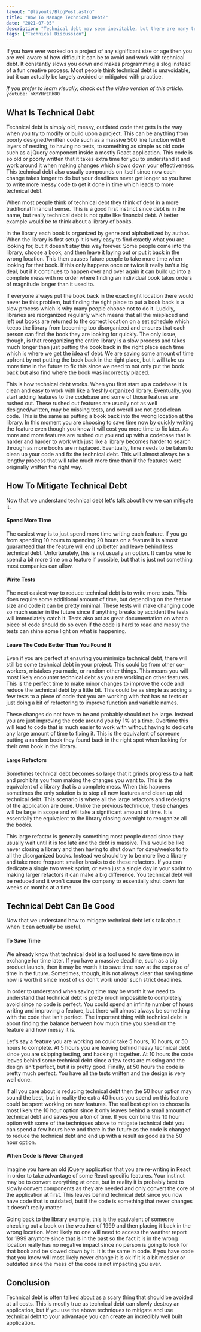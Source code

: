 ```yaml
---
layout: "@layouts/BlogPost.astro"
title: "How To Manage Technical Debt?"
date: "2021-07-05"
description: "Technical debt may seem inevitable, but there are many techniques you can use to manage technical debt."
tags: ["Technical Discussion"]
---
```


If you have ever worked on a project of any significant size or age then you are well aware of how difficult it can be to avoid and work with technical debt. It constantly slows you down and makes programming a slog instead of a fun creative process. Most people think technical debt is unavoidable, but it can actually be largely avoided or mitigated with practice.

_If you prefer to learn visually, check out the video version of this article._
`youtube: nXMYHrERh80`

## What Is Technical Debt

Technical debt is simply old, messy, outdated code that gets in the way when you try to modify or build upon a project. This can be anything from poorly designed/written code such as a massive 500 line function with 6 layers of nesting, to having no tests, to something as simple as old code such as a jQuery component inside a mostly React application. This code is so old or poorly written that it takes extra time for you to understand it and work around it when making changes which slows down your effectiveness. This technical debt also usually compounds on itself since now each change takes longer to do but your deadlines never get longer so you have to write more messy code to get it done in time which leads to more technical debt.

When most people think of technical debt they think of debt in a more traditional financial sense. This is a good first instinct since debt is in the name, but really technical debt is not quite like financial debt. A better example would be to think about a library of books.

In the library each book is organized by genre and alphabetized by author. When the library is first setup it is very easy to find exactly what you are looking for, but it doesn't stay this way forever. Some people come into the library, choose a book, and then leave it laying out or put it back in the wrong location. This then causes future people to take more time when looking for that book. If this only happens once or twice it really isn't a big deal, but if it continues to happen over and over again it can build up into a complete mess with no order where finding an individual book takes orders of magnitude longer than it used to.

If everyone always put the book back in the exact right location there would never be this problem, but finding the right place to put a book back is a slow process which is why many people choose not to do it. Luckily, libraries are reorganized regularly which means that all the misplaced and left out books are returned to the correct location on a set schedule which keeps the library from becoming too disorganized and ensures that each person can find the book they are looking for quickly. The only issue, though, is that reorganizing the entire library is a slow process and takes much longer than just putting the book back in the right place each time which is where we get the idea of debt. We are saving some amount of time upfront by not putting the book back in the right place, but it will take us more time in the future to fix this since we need to not only put the book back but also find where the book was incorrectly placed.

This is how technical debt works. When you first start up a codebase it is clean and easy to work with like a freshly organized library. Eventually, you start adding features to the codebase and some of those features are rushed out. These rushed out features are usually not as well designed/written, may be missing tests, and overall are not good clean code. This is the same as putting a book back into the wrong location at the library. In this moment you are choosing to save time now by quickly writing the feature even though you know it will cost you more time to fix later. As more and more features are rushed out you end up with a codebase that is harder and harder to work with just like a library becomes harder to search through as more books are misplaced. Eventually, time needs to be taken to clean up your code and fix the technical debt. This will almost always be a lengthy process that will take much more time than if the features were originally written the right way.

## How To Mitigate Technical Debt

Now that we understand technical debt let's talk about how we can mitigate it.

#### Spend More Time

The easiest way is to just spend more time writing each feature. If you go from spending 10 hours to spending 20 hours on a feature it is almost guaranteed that the feature will end up better and leave behind less technical debt. Unfortunately, this is not usually an option. It can be wise to spend a bit more time on a feature if possible, but that is just not something most companies can allow.

#### Write Tests

The next easiest way to reduce technical debt is to write more tests. This does require some additional amount of time, but depending on the feature size and code it can be pretty minimal. These tests will make changing code so much easier in the future since if anything breaks by accident the tests will immediately catch it. Tests also act as great documentation on what a piece of code should do so even if the code is hard to read and messy the tests can shine some light on what is happening.

#### Leave The Code Better Than You Found It

Even if you are perfect at ensuring you minimize technical debt, there will still be some technical debt in your project. This could be from other co-workers, mistakes you made, or random other things. This means you will most likely encounter technical debt as you are working on other features. This is the perfect time to make minor changes to improve the code and reduce the technical debt by a little bit. This could be as simple as adding a few tests to a piece of code that you are working with that has no tests or just doing a bit of refactoring to improve function and variable names.

These changes do not have to be and probably should not be large. Instead you are just improving the code around you by 1% at a time. Overtime this will lead to code that is much easier to work with without having to dedicate any large amount of time to fixing it. This is the equivalent of someone putting a random book they found back in the right spot when looking for their own book in the library.

#### Large Refactors

Sometimes technical debt becomes so large that it grinds progress to a halt and prohibits you from making the changes you want to. This is the equivalent of a library that is a complete mess. When this happens sometimes the only solution is to stop all new features and clean up old technical debt. This scenario is where all the large refactors and redesigns of the application are done. Unlike the previous technique, these changes will be large in scope and will take a significant amount of time. It is essentially the equivalent to the library closing overnight to reorganize all the books.

This large refactor is generally something most people dread since they usually wait until it is too late and the debt is massive. This would be like never closing a library and then having to shut down for days/weeks to fix all the disorganized books. Instead we should try to be more like a library and take more frequent smaller breaks to do these refactors. If you can dedicate a single two week sprint, or even just a single day in your sprint to making larger refactors it can make a big difference. You technical debt will be reduced and it won't cause the company to essentially shut down for weeks or months at a time.

## Technical Debt Can Be Good

Now that we understand how to mitigate technical debt let's talk about when it can actually be useful.

#### To Save Time

We already know that technical debt is a tool used to save time now in exchange for time later. If you have a massive deadline, such as a big product launch, then it may be worth it to save time now at the expense of time in the future. Sometimes, though, it is not always clear that saving time now is worth it since most of us don't work under such strict deadlines.

In order to understand when saving time may be worth it we need to understand that technical debt is pretty much impossible to completely avoid since no code is perfect. You could spend an infinite number of hours writing and improving a feature, but there will almost always be something with the code that isn't perfect. The important thing with technical debt is about finding the balance between how much time you spend on the feature and how messy it is.

Let's say a feature you are working on could take 5 hours, 10 hours, or 50 hours to complete. At 5 hours you are leaving behind heavy technical debt since you are skipping testing, and hacking it together. At 10 hours the code leaves behind some technical debt since a few tests are missing and the design isn't perfect, but it is pretty good. Finally, at 50 hours the code is pretty much perfect. You have all the tests written and the design is very well done.

If all you care about is reducing technical debt then the 50 hour option may sound the best, but in reality the extra 40 hours you spend on this feature could be spent working on new features. The real best option to choose is most likely the 10 hour option since it only leaves behind a small amount of technical debt and saves you a ton of time. If you combine this 10 hour option with some of the techniques above to mitigate technical debt you can spend a few hours here and there in the future as the code is changed to reduce the technical debt and end up with a result as good as the 50 hour option.

#### When Code Is Never Changed

Imagine you have an old jQuery application that you are re-writing in React in order to take advantage of some React specific features. Your instinct may be to convert everything at once, but in reality it is probably best to slowly convert components as they are needed and only convert the core of the application at first. This leaves behind technical debt since you now have code that is outdated, but if the code is something that never changes it doesn't really matter.

Going back to the library example, this is the equivalent of someone checking out a book on the weather of 1999 and then placing it back in the wrong location. Most likely no one will need to access the weather report for 1999 anymore since that is in the past so the fact it is in the wrong location really has no negative impact since no person is going to look for that book and be slowed down by it. It is the same in code. If you have code that you know will most likely never change it is ok if it is a bit messier or outdated since the mess of the code is not impacting you ever.

## Conclusion

Technical debt is often talked about as a scary thing that should be avoided at all costs. This is mostly true as technical debt can slowly destroy an application, but if you use the above techniques to mitigate and use technical debt to your advantage you can create an incredibly well built application.
